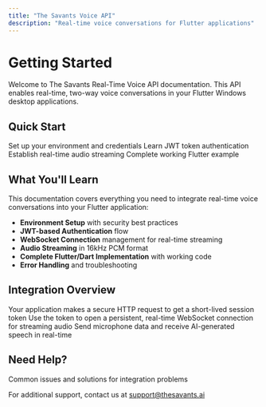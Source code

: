 ```yaml
---
title: "The Savants Voice API"
description: "Real-time voice conversations for Flutter applications"
---
```


# Getting Started

Welcome to The Savants Real-Time Voice API documentation. This API enables real-time, two-way voice conversations in your Flutter Windows desktop applications.

## Quick Start

<CardGroup cols={2}>
  <Card title="Get Started" icon="rocket" href="/getting-started">
    Set up your environment and credentials
  </Card>
  <Card title="Authentication" icon="key" href="/authentication">
    Learn JWT token authentication
  </Card>
  <Card title="WebSocket Connection" icon="plug" href="/websocket-connection">
    Establish real-time audio streaming
  </Card>
  <Card title="Flutter Implementation" icon="mobile" href="/flutter-implementation">
    Complete working Flutter example
  </Card>
</CardGroup>

## What You'll Learn

This documentation covers everything you need to integrate real-time voice conversations into your Flutter application:

- **Environment Setup** with security best practices
- **JWT-based Authentication** flow
- **WebSocket Connection** management for real-time streaming
- **Audio Streaming** in 16kHz PCM format
- **Complete Flutter/Dart Implementation** with working code
- **Error Handling** and troubleshooting

## Integration Overview

<Steps>
  <Step title="Request Authentication Token">
    Your application makes a secure HTTP request to get a short-lived session token
  </Step>
  <Step title="Connect to WebSocket">
    Use the token to open a persistent, real-time WebSocket connection for streaming audio
  </Step>
  <Step title="Stream Audio">
    Send microphone data and receive AI-generated speech in real-time
  </Step>
</Steps>

## Need Help?

<Card title="Troubleshooting Guide" icon="wrench" href="/troubleshooting">
  Common issues and solutions for integration problems
</Card>

For additional support, contact us at [support@thesavants.ai](mailto:support@thesavants.ai)